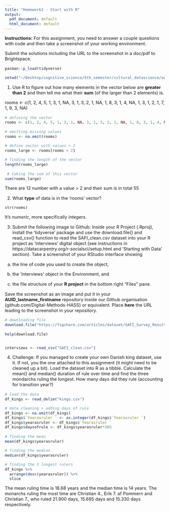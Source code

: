 ```yaml
---
title: "Homework2 - Start with R"
output:
  pdf_document: default
  html_document: default
---
```


<style type="text/css">
  body{
  font-size: 11pt; # change fontsize
  font-family: Times; # change font
}
</style>

**Instructions:** For this assignment, you need to answer a couple questions with code and then take a screenshot of your working environment.

Submit the solutions including the URL to the screenshot in a doc/pdf to Brightspace.

```r
pacman::p_load(tidyverse)
```

```r
setwd("~/Desktop/cognitive_science/5th_semester/cultural_datascience/au650627_olsen_emma/hw_w35_3")
```
  


1) Use R to figure out how many elements in the vector below are **greater than 2** and then tell me what their **sum** (of the larger than 2 elements) is.

rooms <- c(1, 2, 4, 5, 1, 3, 1, NA, 3, 1, 3, 2, 1, NA, 1, 8, 3, 1, 4, NA, 1, 3, 1, 2, 1, 7, 1, 9, 3, NA)

```r
# defining the vector
rooms <- c(1, 2, 4, 5, 1, 3, 1, NA, 3, 1, 3, 2, 1, NA, 1, 8, 3, 1, 4, NA, 1, 3, 1, 2, 1, 7, 1, 9, 3, NA) 

# omitting missing values
rooms <- na.omit(rooms)

# define vector with values > 2
rooms_large <- rooms[rooms > 2]

# finding the length of the vector
length(rooms_large)
 
 # taking the sum of this vector
sum(rooms_large)
```

There are 12 number with a value > 2 and their sum is in total 55

  

2) What **type** of data is in the 'rooms' vector?

```r
str(rooms)
```

It's _numeric_, more specifically _integers_.

3) Submit the following image to Github: Inside your R Project (.Rproj), install the 'tidyverse' package and use the download.file() and read_csv() function to read the SAFI_clean.csv dataset into your R project as 'interviews' digital object (see instructions in https://datacarpentry.org/r-socialsci/setup.html and 'Starting with Data' section). Take a screenshot of your RStudio interface showing

a) the line of code you used to create the object,

b) the 'interviews' object in the Environment, and

c) the file structure of your **R project** in the bottom right "Files" pane.

Save the screenshot as an image and put it in your **AUID_lastname_firstname** repository inside our Github organisation (github.com/Digital-Methods-HASS) or equivalent. Place **here** the URL leading to the screenshot in your repository.

```r

# downloading file
download.file("https://figshare.com/articles/dataset/SAFI_Survey_Results/6262019?file=11492171","SAFI_clean.csv", mode = "wb")

help(download.file)


interviews <- read_csv("SAFI_clean.csv")

```

4) Challenge: If you managed to create your own Danish king dataset, use it. If not, you the one attached to this assignment (it might need to be cleaned up a bit). Load the dataset into R as a tibble. Calculate the mean() and median() duration of rule over time and find the three mondarchs ruling the longest. How many days did they rule (accounting for transition year?)

```r
# load the data
df_kings <- read_delim("kings.csv")

# data cleaning + adding days of rule 
df_kings <- na.omit(df_kings) 
df_kings$`Yearasruler ` <- as.integer(df_kings$`Yearasruler `)
df_kings$yearasruler <- df_kings$`Yearasruler `
df_kings$daysofrule <- df_kings$yearasruler*365

# finding the mean
mean(df_kings$yearasruler) 

# finding the median
median(df_kings$yearasruler) 

# finding the 3 longest rulers 
df_kings %>% 
  arrange(desc(yearasruler)) %>% 
  slice

```

The mean ruling time is 18.68 years and the median time is 14 years. The monarchs ruling the most time are Christian 4., Erik 7. af Pommern and Christian 7., who ruled 21.900 days, 15.695 days and 15.330 days respectively.



